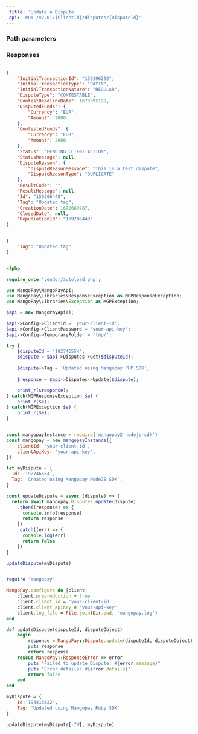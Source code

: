 ```yaml
---  
 title: 'Update a Dispute'  
 api: 'PUT /v2.01/{ClientId}/disputes/{DisputeId}'  
---  
```


  

### Path parameters  

<DisputeId />  

### Responses  

<AccordionGroup><Accordion title="200 ">  

<InitialTransactionId1Response />  

<InitialTransactionType1Response />  

<InitialTransactionNature1Response />  

<DisputeTypeResponse />  

<ContestDeadlineDateResponse />  

<DisputedFundsResponse />  

<ContestedFundsResponse />  

<Status1Response />  

<StatusMessageResponse />  

<DisputeReasonResponse />  

<ResultCode1Response />  

<ResultMessageResponse />  

<IdResponse />  

<Tag1Response />  

<CreationDateResponse />  

<ClosedDateResponse />  

<RepudiationIdResponse /></Accordion></AccordionGroup>  

<ResponseExample>  

```json 200   

{
    "InitialTransactionId": "159196292",
    "InitialTransactionType": "PAYIN",
    "InitialTransactionNature": "REGULAR",
    "DisputeType": "CONTESTABLE",
    "ContestDeadlineDate": 1673395199,
    "DisputedFunds": {
        "Currency": "EUR",
        "Amount": 2000
    },
    "ContestedFunds": {
        "Currency": "EUR",
        "Amount": 2000
    },
    "Status": "PENDING_CLIENT_ACTION",
    "StatusMessage": null,
    "DisputeReason": {
        "DisputeReasonMessage": "This is a test dispute",
        "DisputeReasonType": "DUPLICATE"
    },
    "ResultCode": "",
    "ResultMessage": null,
    "Id": "159206448",
    "Tag": "Updated tag",
    "CreationDate": 1672669787,
    "ClosedDate": null,
    "RepudiationId": "159206449"
}  

 ```  

</ResponseExample>  

<RequestExample>  
  
```json REST  

{
    "Tag": "Updated tag"
}  
```  

  
```php PHP  

<?php 

require_once 'vendor/autoload.php';

use MangoPay\MangoPayApi;
use MangoPay\Libraries\ResponseException as MGPResponseException;
use MangoPay\Libraries\Exception as MGPException;

$api = new MangoPayApi();

$api->Config->ClientId = 'your-client-id';
$api->Config->ClientPassword = 'your-api-key';
$api->Config->TemporaryFolder = 'tmp/';

try {
    $disputeId = '192746554';
    $dispute = $api->Disputes->Get($disputeId);
    
    $dispute->Tag = 'Updated using Mangopay PHP SDK';
    
    $response = $api->Disputes->Update($dispute);

    print_r($response);
} catch(MGPResponseException $e) {
    print_r($e);
} catch(MGPException $e) {
    print_r($e);
}  
```  

  
```javascript NodeJS  

const mangopayInstance = require('mangopay2-nodejs-sdk')
const mangopay = new mangopayInstance({
    clientId: 'your-client-id',
    clientApiKey: 'your-api-key',
})

let myDispute = {
  Id: '192746554',
  Tag: 'Created using Mangopay NodeJS SDK',
}

const updateDispute = async (dispute) => {
  return await mangopay.Disputes.update(dispute)
    .then((response) => {
      console.info(response)
      return response
    })
    .catch((err) => {
      console.log(err)
      return false
    })
}

updateDispute(myDispute)  
```  

  
```ruby Ruby  

require 'mangopay'

MangoPay.configure do |client|
    client.preproduction = true
    client.client_id = 'your-client-id'
    client.client_apiKey = 'your-api-key'
    client.log_file = File.join(Dir.pwd, 'mangopay.log')
end

def updateDispute(disputeId, disputeObject)
    begin
        response = MangoPay::Dispute.update(disputeId, disputeObject)
        puts response
        return response
    rescue MangoPay::ResponseError => error
        puts "Failed to update Dispute: #{error.message}"
        puts "Error details: #{error.details}"
        return false
    end
end

myDispute = {
    Id:'194413022',
    Tag: 'Updated using Mangopay Ruby SDK'
}

updateDispute(myDispute[:Id], myDispute)  
```  

  
</RequestExample>